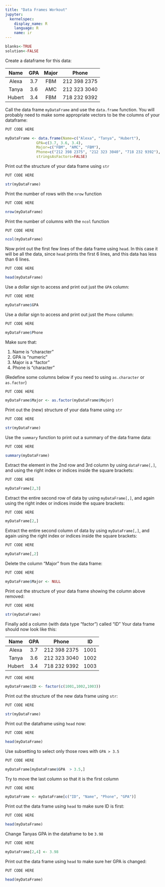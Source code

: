 ```yaml
---
title: "Data Frames Workout"
jupyter:
  kernelspec:
    display_name: R
    language: R
    name: ir
---
```

```r
blanks<-TRUE
solution<-FALSE
```

Create a dataframe for this data:

|  Name  |  GPA | Major |  Phone    |
|:------:|:----:|:---:|:------------:|
| Alexa |  3.7 | FBM | 212 398 2375 |
| Tanya |  3.6 | AMC | 212 323 3040 |
| Hubert |  3.4 | FBM | 718 232 9392 |

Call the data frame `myDataFrame` and use the `data.frame` function. You will probably need to make some appropriate vectors to be the columns of your dataframe:

```r
PUT CODE HERE
```
```r
myDataFrame <- data.frame(Name=c("Alexa", "Tanya", "Hubert"),
			  GPA=c(3.7, 3.6, 3.4),
			  Major=c("FBM", "AMC", "FBM"),
			  Phone=c("212 398 2375", "212 323 3040", "718 232 9392"),
			  stringsAsFactors=FALSE)
```

Print out the structure of your data frame using `str`

```r
PUT CODE HERE
```
```r
str(myDataFrame)
```

Print the number of rows with the `nrow` function

```r
PUT CODE HERE
```
```r
nrow(myDataFrame)
```

Print the number of columns with the `ncol` function

```r
PUT CODE HERE
```
```r
ncol(myDataFrame)
```

Now print out the first few lines of the data frame using `head`. In this case it will be all the data, since `head` prints the first 6 lines, and this data has less than 6 lines.

```r
PUT CODE HERE
```
```r
head(myDataFrame)
```

Use a dollar sign to access and print out just the `GPA` column: 

```r
PUT CODE HERE
```
```r
myDataFrame$GPA
```

Use a dollar sign to access and print out just the `Phone` column: 

```r
PUT CODE HERE
```
```r
myDataFrame$Phone
```

Make sure that: 

1.  Name is "character"
1.  GPA is "numeric"
1.  Major is a "factor"  
1.  Phone is "character"

(Redefine some columns below if you need to using `as.character` or `as.factor`)

```r
PUT CODE HERE
```
```r
myDataFrame$Major <- as.factor(myDataFrame$Major)
```

Print out the (new) structure of your data frame using `str`

```r
PUT CODE HERE
```
```r
str(myDataFrame)
```

Use the `summary` function to print out a summary of the data frame data:

```r
PUT CODE HERE
```
```r
summary(myDataFrame)
```

Extract the element in the 2nd row and 3rd column by using `dataFrame[,]`, and using the right index or indices inside the square brackets: 

```r
PUT CODE HERE
```
```r
myDataFrame[2,3]
```

Extract the entire second row of data by using `myDataFrame[,]`, and again using the right index or indices inside the square brackets: 

```r
PUT CODE HERE
```
```r
myDataFrame[2,]
```

Extract the entire second column of data by using `myDataFrame[,]`, and again using the right index or indices inside the square brackets: 

```r
PUT CODE HERE
```
```r
myDataFrame[,2]
```

Delete the column "Major" from the data frame:

```r
PUT CODE HERE
```
```r
myDataFrame$Major <- NULL
```

Print out the structure of your data frame showing the column above removed: 

```r
PUT CODE HERE
```
```r
str(myDataFrame)
```

Finally add a column (with data type "factor") called "ID" 
Your data frame should now look like this:  

|  Name  |  GPA |  Phone       | ID  |
|:------:|:----:|:------------:|:---:|
| Alexa |  3.7 | 212 398 2375 | 1001 |
| Tanya |  3.6 | 212 323 3040 | 1002 |
| Hubert |  3.4 | 718 232 9392 | 1003 |


```r
PUT CODE HERE
```
```r
myDataFrame$ID <- factor(c(1001,1002,1003))
```

Print out the structure of the new data frame using `str`:

```r
PUT CODE HERE
```
```r
str(myDataFrame)
```

Print out the dataframe using `head` now:

```r
PUT CODE HERE
```
```r
head(myDataFrame)
```

Use subsetting to select only those rows with `GPA > 3.5`

```r
PUT CODE HERE
```
```r
myDataFrame[myDataFrame$GPA  > 3.5,]
```

Try to move the last column so that it is the first column

```r
PUT CODE HERE
```
```r
myDataFrame <- myDataFrame[c("ID", "Name", "Phone", "GPA")]
```

Print out the data frame using `head` to make sure ID is first:

```r
PUT CODE HERE
```
```r
head(myDataFrame)
```

Change Tanyas GPA in the dataframe to be `3.98`

```r
PUT CODE HERE
```
```r
myDataFrame[2,4] <- 3.98
```

Print out the data frame using `head` to make sure her GPA is changed:

```r
PUT CODE HERE
```
```r
head(myDataFrame)
```

